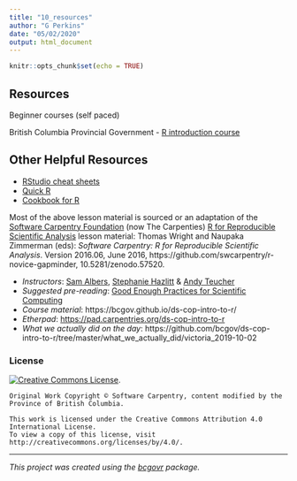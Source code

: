 ```yaml
---
title: "10_resources"
author: "G Perkins"
date: "05/02/2020"
output: html_document
---
```


```r
knitr::opts_chunk$set(echo = TRUE)
```

## Resources 

Beginner courses (self paced)

British Columbia Provincial Government - [R introduction course]("https://bcgov.github.io/ds-cop-intro-to-r/")


## Other Helpful Resources

* [RStudio cheat sheets](http://www.rstudio.com/resources/cheatsheets/)
* [Quick R](http://www.statmethods.net/)
* [Cookbook for R](http://www.cookbook-r.com/)



Most of the above lesson material is sourced or an adaptation of the [Software Carpentry Foundation](http://software-carpentry.org/) (now The Carpenties) [R for Reproducible Scientific Analysis](http://swcarpentry.github.io/r-novice-gapminder/) lesson material: Thomas Wright and Naupaka Zimmerman (eds): _Software Carpentry: R for
Reproducible Scientific Analysis_.  Version 2016.06, June 2016,
https://github.com/swcarpentry/r-novice-gapminder,
10.5281/zenodo.57520.

- _Instructors_: [Sam Albers](https://github.com/boshek), [Stephanie Hazlitt](https://github.com/stephhazlitt) & [Andy Teucher](https://github.com/ateucher)
- _Suggested pre-reading_: [Good Enough Practices for Scientific Computing](https://github.com/swcarpentry/good-enough-practices-in-scientific-computing/blob/gh-pages/good-enough-practices-for-scientific-computing.pdf)
- _Course material_: https://bcgov.github.io/ds-cop-intro-to-r/
- _Etherpad_: <https://pad.carpentries.org/ds-cop-intro-to-r>
- _What we actually did on the day_: https://github.com/bcgov/ds-cop-intro-to-r/tree/master/what_we_actually_did/victoria_2019-10-02




### License

[![Creative Commons License](https://i.creativecommons.org/l/by/4.0/88x31.png)](http://creativecommons.org/licenses/by/4.0/). 

```
Original Work Copyright © Software Carpentry, content modified by the Province of British Columbia.

This work is licensed under the Creative Commons Attribution 4.0 International License.
To view a copy of this license, visit http://creativecommons.org/licenses/by/4.0/.
```
---
*This project was created using the [bcgovr](https://github.com/bcgov/bcgovr) package.* 